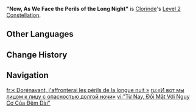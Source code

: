 {{Constellation Infobox
|image         = Constellation "Now, As We Face the Perils of the Long Night".png
|character     = Clorinde
|level         = 2
|description   = Enhance the Passive Talent "[[Dark-Shattering Flame]]": After a nearby party member triggers an {{Color|Electro-related reaction}} against an opponent, {{Color|Electro DMG}} dealt by Clorinde's [[Oath of Hunting Shadows|Normal Attacks]] and [[Last Lightfall]] will be increased by 30% of Clorinde's [[ATK]] for 15s. Max 3 stacks. Each stack is counted independently. When you have 3 stacks, Clorinde's [[interruption resistance]] will be increased. The Maximum DMG increase achievable this way for the above attacks is 2,700.<br>You must first unlock the Passive Talent "Dark-Shattering Flame."
|scale_att1    = ATK
|scale_att2    = 
|utility1      = Normal Attack DMG Increase
|utility2      = Elemental Burst DMG Increase
|utility3      = Additive Base DMG Bonus
|utility4      = Interruption Resistance
}}
'''"Now, As We Face the Perils of the Long Night"''' is [[Clorinde]]'s [[Level 2 Constellation]].
<!--
==Gameplay Notes==
--><!--
==Preview==
{Preview
|file = "Now, As We Face the Perils of the Long Night" Preview
}
-->
==Other Languages==
{{Other Languages
|en       = "Now, As We Face the Perils of the Long Night"
|zhs      = 「自此，直面长夜之危」
|zhs_rm   = "Zìcǐ, Zhímiàn Chángyè zhī Wēi"
|zht      = 「自此，直面長夜之危」
|zht_rm   = "Zìcǐ, Zhímiàn Chángyè zhī Wēi"
|zh_tl    = "From Now On, Facing the Perils of the Long Night"
|ja       = 「ここより、 永夜の危険に迫る」
|ja_rm    = "Koko yori, Eiya no Kiken ni Semaru"
|ja_tl    = "From Now On, Approaching the Perils of the Long Night"
|ko       = 「지금부터 긴 밤의 위험에 맞선다」
|ko_rm    = 
|ko_tl    = 
|es       = Desde hoy, afrontaré los peligros de la noche
|es_tl    = From Today, I Will Face the Dangers of the Night
|fr       = « Dorénavant, j'affronterai les périls de la longue nuit »
|fr_tl    = "Now, I Will Face the Perils of the Long Night"
|ru       = «И вот мы лицом к лицу с опасностью долгой ночи»
|ru_tl    = "And Now We Are Face to Face With the Perils of the Long Night"
|th       = "Now, As We Face the Perils of the Long Night"
|vi       = "Từ Nay, Đối Mặt Với Nguy Cơ Của Đêm Dài"
|vi_tl    = 
|de       = „Von nun an stelle ich mich den Gefahren der langen Nacht“
|de_tl    = "From Now On I Face the Perils of the Long Night"
|id       = "Now, As We Face the Perils of the Long Night"
|pt       = "Até Aqui, Enquanto Enfrentamos os Perigos da Longa Noite"
|pt_tl    = 
|tr       = "Uzun Gecenin Tehlikeleriyle Yüzleştim"
|tr_tl    = 
|it       = "Ora, nel fronteggiare i pericoli della lunga notte"
|it_tl    = 
}}

==Change History==
{{Change History|4.7}}

==Navigation==
{{Talent Navbox|Clorinde}}

[[fr:« Dorénavant, j'affronterai les périls de la longue nuit »]]
[[ru:«И вот мы лицом к лицу с опасностью долгой ночи»]]
[[vi:"Từ Nay, Đối Mặt Với Nguy Cơ Của Đêm Dài"]]
